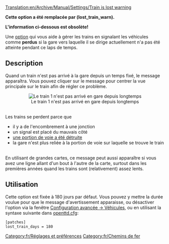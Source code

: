 [[Translation:en/Archive/Manual/Settings/Train is lost warning]]


{{fr/Dépassé|Remplacé par les nouvelles informations sur l'option}}


'''Cette option a été remplacée par (lost_train_warn).'''

'''L'information ci-dessous est obsolète!'''


Une [[fr/Archive/Manual/Settings/Options avancées|option]] qui vous aide à gérer les trains en signalant les véhicules comme '''perdus''' si la gare vers laquelle il se dirige actuellement n'a pas été atteinte pendant ce laps de temps.

== Description ==

Quand un train n'est pas arrivé à la gare depuis un temps fixé, le message apparaîtra.
Vous pouvez cliquer sur le message pour centrer la vue principale sur le train afin de régler ce problème.
<center>[[File:en/Losttrain.png|center|frame|Le train 1 n'est pas arrivé en gare depuis longtemps]]</center>
<br>
Les trains se perdent parce que
<ul>
<li>il y a de l'encombrement à une jonction</li>
<li>un signal est placé du mauvais côté</li>
<li>[[fr/Manual/Catastrophes|une portion de voie a été détruite]]</li>
<li>la gare n'est plus reliée à la portion de voie sur laquelle se trouve le train</li>
</ul>
<br>
En utilisant de grandes cartes, ce message peut aussi apparaître si vous avez une ligne allant d'un bout à l'autre de la carte, surtout dans les premières années quand les trains sont (relativement) assez lents.
<br>

== Utilisation ==
Cette option est fixée à 180 jours par défaut. Vous pouvez y mettre la durée voulue pour que le message d'avertissement apparaisse, ou désactiver l'option via la fenêtre [[fr/Archive/Manual/Settings/Options avancées/Véhicules#avertir-qu-un-train-est-perdu|Configuration avancée -> Véhicules]], ou en utilisant la syntaxe suivante dans [[fr/Archive/Manual/Settings/Openttd.cfg|openttd.cfg]]:

<pre>
[patches]
lost_train_days = 180
</pre>

[[Category:fr/Réglages et préférences]]
[[Category:fr/Chemins de fer]]